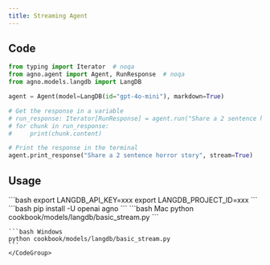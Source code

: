 ```yaml
---
title: Streaming Agent
---
```


## Code

```python cookbook/models/langdb/basic_stream.py
from typing import Iterator  # noqa
from agno.agent import Agent, RunResponse  # noqa
from agno.models.langdb import LangDB

agent = Agent(model=LangDB(id="gpt-4o-mini"), markdown=True)

# Get the response in a variable
# run_response: Iterator[RunResponse] = agent.run("Share a 2 sentence horror story", stream=True)
# for chunk in run_response:
#     print(chunk.content)

# Print the response in the terminal
agent.print_response("Share a 2 sentence horror story", stream=True)
```

## Usage

<Steps>
  <Snippet file="create-venv-step.mdx" />

  <Step title="Set your API key">
    ```bash
    export LANGDB_API_KEY=xxx
    export LANGDB_PROJECT_ID=xxx
    ```
  </Step>

  <Step title="Install libraries">
    ```bash
    pip install -U openai agno
    ```
  </Step>

  <Step title="Run Agent">
    <CodeGroup>
    ```bash Mac
    python cookbook/models/langdb/basic_stream.py
    ```

    ```bash Windows
    python cookbook/models/langdb/basic_stream.py
    ```
    </CodeGroup>
  </Step>
</Steps>